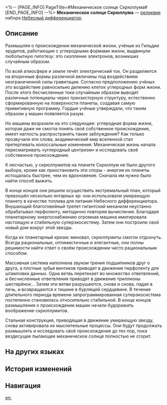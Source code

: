 <%-- [PAGE_INFO]
PageTitle=#Механическое солнце Скрюллума#
[END_PAGE_INFO] --%>
{{Реликвия Инфобокс
|id          = 63055
|Изображение = Предмет Механическое солнце Скрюллума.png
|Набор       = Небесный дифференциатор
|Предмет     = Планарная сфера
|Упоминания  = 
}}
{{Описание|Внутри запечатано ядро планеты Скрюллум. Оно заключено в клетку, состоящую из бесчисленных рычагов, поршней и шестерёнок. Жители планеты Скрюллум называют его стальным солнцем.}}
'''Механическое солнце Скрюллума''' — [[реликвия]] набора [[Небесный дифференциатор]].

==Описание==
Размышляя о происхождении механической жизни, учёные из Гильдии эрудитов, работающие с углеродными формами жизни, выдвинули любопытную гипотезу: это скопление электронов, возникших случайным образом.

По всей атмосфере и земле течёт электрический ток. Он разделяется на вторичные формы различной величины под воздействием неограниченной силы гравитации. Согласно предположению учёных это воздействие равносильно делению клеток углеродных форм жизни. После этого бесчисленные токи случайным образом выводят различные потенциалы через транзисторную структуру, естественно сформированную на поверхности планеты, создавая самую примитивную программу. Гордые учёные утверждали, что таким образом у машин появляется разум.

Но машины возразили на это следующее: углеродная форма жизни, которая даже не смогла понять своё собственное происхождение, имеет наглость распространять такие заблуждения? Как только прозвучали эти слова, академический мир вселенной стал претерпевать колоссальные изменения. Механическая жизнь начала пересматривать «углеродный центризм» и исследовать своё собственное происхождение.

К несчастью, у скрюллумитов на планете Скрюллум не было другого выбора, кроме как приостановить эти споры&nbsp;- энергия их планеты истощалась быстрее, чем их вдохновение. Сначала им нужно было найти способ выжить.

В конце концов они решили осуществить экстремальный план, который превзошёл несколько янтарных эр: они использовали умирающую планету в качестве топлива для питания Небесного дифференциатора. Внушающий благоговейный трепет гигантский механизм неустанно обрабатывал перфоленту, методично повторяя вычисления. Благодаря планетарному энергоснабжению огромная машина имитировала настоящую и стабильную суперэкосистему. Затем они построили свой новый дом вокруг этой звезды.

Когда их планетарный кризис миновал, скрюллумиты смогли отдохнуть. Всегда рациональные, оптимистичные и элегантные, они полны решимости найти ответ о своём происхождении чисто рациональным способом.

Массивная система наполнена звуком трения подшипников друг о друга, а плотные зубья винтиков приводят в движение перфоленту для штамповки данных. Одна ветвь перетекает во множество ответвлений, и бесчисленные ответвления приводят в движение триллионы шестерёнок... Затем эти ветви разрушаются, снова и снова, падая в печь, и возвращаются к тишине в бурлящей сердцевине. В течение длительного периода времени запрограммированная суперэкосистема постепенно становилась относительно стабильной. В конце концов размышления о происхождении машин начали будоражить воображение скрюллумитов.

Стальная конструкция, приводящая в движение умирающую звезду, снова активировала их мыслительные процессы. Они будут продолжать размышлять и исследовать своё происхождение до тех пор, пока вездесущее пылающее механическое солнце полностью не сгорит.

==На других языках==
{{На других языках
|en   = Planet Screwllum's Mechanical Sun
|zhs  = 螺丝星的机械烈阳
|zht  = 螺絲星的機械烈陽
|ja   = スクリュー{{Rubi|星|せい}}の{{Rubi|機械太陽|きかいたいよう}}
|ko   = 스크루별의 기계 태양
|es   = Sol mecánico del planeta Tornillia
|fr   = Soleil mécanique de la planète Screwllum
|ru   = Механическое солнце Скрюллума
|th   = Planet Screwllum's Mechanical Sun
|vi   = Mặt Trời Cơ Giới Của Screwllum
|de   = Die mechanische Sonne des Planeten Screwllum
|id   = Planet Screwllum's Mechanical Sun
|pt   = Sol Mecânico do Planeta Screwllum
}}

==История изменений==
{{История изменений|3.5}}

==Навигация==
{{Набор Реликвий Навбокс|Небесный дифференциатор}}

[[en:]]